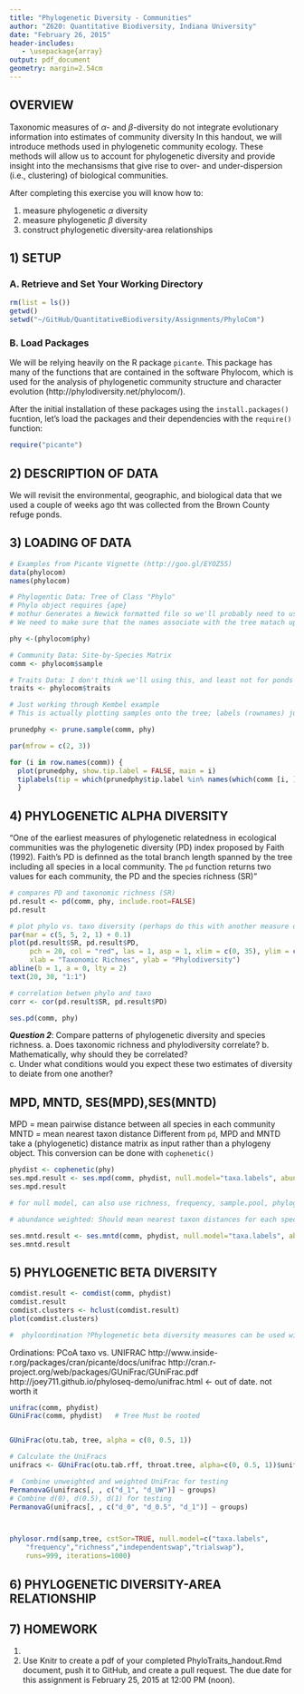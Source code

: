 ```yaml
---
title: "Phylogenetic Diversity - Communities"
author: "Z620: Quantitative Biodiversity, Indiana University"
date: "February 26, 2015"
header-includes:
   - \usepackage{array}
output: pdf_document
geometry: margin=2.54cm
---
```


## OVERVIEW
Taxonomic measures of $\alpha$- and $\beta$-diversity do not integrate evolutionary information into estimates of community diversity 
In this handout, we will introduce methods used in phylogenetic community ecology.
These methods will allow us to account for phylogenetic diversity and provide insight into the mechansisms that give rise to over- and under-dispersion (i.e., clustering) of biological communities. 

After completing this exercise you will know how to:

1.  measure phylogenetic $\alpha$ diversity
2.  measure phylogenetic $\beta$ diversity
3.  construct phylogenetic diversity-area relationships

## 1) SETUP
### A. Retrieve and Set Your Working Directory

```r
rm(list = ls())
getwd()
setwd("~/GitHub/QuantitativeBiodiversity/Assignments/PhyloCom")
```

### B. Load Packages 
We will be relying heavily on the R package `picante`. 
This package has many of the functions that are contained in the software Phylocom, which is used for the analysis of phylogenetic community structure and character evolution (http://phylodiversity.net/phylocom/).

After the initial installation of these packages using the `install.packages()` fucntion, let's load the packages and their dependencies with the `require()` function:

```r
require("picante")
```

## 2) DESCRIPTION OF DATA
We will revisit the environmental, geographic, and biological data that we used a couple of weeks ago tht was collected from the Brown County refuge ponds. 

## 3) LOADING OF DATA
```r
# Examples from Picante Vignette (http://goo.gl/EYOZ55)
data(phylocom)
names(phylocom)

# Phylogentic Data: Tree of Class "Phylo"
# Phylo object requires {ape}
# mothur Generates a Newick formatted file so we'll probably need to use the `read.tree` function in {ape}
# We need to make sure that the names associate with the tree matach up with the names in the site-by-species matrix in `comm` below. 

phy <-(phylocom$phy)

# Community Data: Site-by-Species Matrix
comm <- phylocom$sample

# Traits Data: I don't think we'll using this, and least not for ponds
traits <- phylocom$traits
```

```r
# Just working through Kembel example
# This is actually plotting samples onto the tree; labels (rownames) just correspond to "mock" samples, which demonstrate different patterns of dispersion; "include only species present in a community data set"

prunedphy <- prune.sample(comm, phy)

par(mfrow = c(2, 3))

for (i in row.names(comm)) {
  plot(prunedphy, show.tip.label = FALSE, main = i) 
  tiplabels(tip = which(prunedphy$tip.label %in% names(which(comm [i, ] > 0))), pch = 19, cex = 2)
  }
```

## 4) PHYLOGENETIC ALPHA DIVERSITY
"One of the earliest measures of phylogenetic relatedness in ecological communities
was the phylogenetic diversity (PD) index proposed by Faith (1992). 
Faith's PD is definned as the total branch length spanned by the tree including all species in a local community. 
The `pd` function returns two values for each community, the PD and the
species richness (SR)"

```r
# compares PD and taxonomic richness (SR)
pd.result <- pd(comm, phy, include.root=FALSE)
pd.result
```


```r
# plot phylo vs. taxo diversity (perhaps do this with another measure of alpha diversity; also maybe revisit rarified richness estiates?)
par(mar = c(5, 5, 2, 1) + 0.1)
plot(pd.result$SR, pd.result$PD, 
     pch = 20, col = "red", las = 1, asp = 1, xlim = c(0, 35), ylim = c(0, 35),
     xlab = "Taxonomic Richnes", ylab = "Phylodiversity") 
abline(b = 1, a = 0, lty = 2)
text(20, 30, "1:1")

# correlation betwen phylo and taxo
corr <- cor(pd.result$SR, pd.result$PD)

ses.pd(comm, phy)
```

***Question 2***: Compare patterns of phylogenetic diversity and species richness. 
a.  Does taxonomic richness and phylodiversity correlate?
b.  Mathematically, why should they be correlated?  
c.  Under what conditions would you expect these two estimates of diversity to deiate from one another?

## MPD, MNTD, SES(MPD),SES(MNTD)
MPD = mean pairwise distance between all species in each community
MNTD = mean nearest taxon distance
Different from `pd`, MPD and MNTD take a (phylogenetic) distance matrix as input rather than a phylogeny object. 
This conversion can be done with `cophenetic()`

```r
phydist <- cophenetic(phy)
ses.mpd.result <- ses.mpd(comm, phydist, null.model="taxa.labels", abundance.weighted = FALSE, runs = 99)
ses.mpd.result

# for null model, can also use richness, frequency, sample.pool, phylogeny.pool, independentswa, and trialswap

# abundance weighted: Should mean nearest taxon distances for each species be weighted by species abundance? (default = FALSE)

ses.mntd.result <- ses.mntd(comm, phydist, null.model="taxa.labels", abundance.weighted = FALSE, runs = 99)
ses.mntd.result
```

## 5) PHYLOGENETIC BETA DIVERSITY 

```r
comdist.result <- comdist(comm, phydist)
comdist.result
comdist.clusters <- hclust(comdist.result)
plot(comdist.clusters)

#  phyloordination ?Phylogenetic beta diversity measures can be used with any method based onvmeasuring among-community distances. For example, they could be used in a cluster analysis or phyloordination to group communities based on their evolutionaryvsimilarity, or they could be compared with spatial or environmental distances separating communities using a Mantel test. The code below calculates MPD betweenvpairs of communities, and uses these phylogenetic distances to cluster communities based on their phylogenetic similarity:
```

Ordinations: PCoA taxo  vs. UNIFRAC
http://www.inside-r.org/packages/cran/picante/docs/unifrac
http://cran.r-project.org/web/packages/GUniFrac/GUniFrac.pdf
http://joey711.github.io/phyloseq-demo/unifrac.html  <- out of date. not worth it

```r

unifrac(comm, phydist)
GUniFrac(comm, phydist)   # Tree Must be rooted


GUniFrac(otu.tab, tree, alpha = c(0, 0.5, 1))

# Calculate the UniFracs
unifracs <- GUniFrac(otu.tab.rff, throat.tree, alpha=c(0, 0.5, 1))$unifracs

#  Combine unweighted and weighted UniFrac for testing
PermanovaG(unifracs[, , c("d_1", "d_UW")] ~ groups)
# Combine d(0), d(0.5), d(1) for testing
PermanovaG(unifracs[, , c("d_0", "d_0.5", "d_1")] ~ groups)



phylosor.rnd(samp,tree, cstSor=TRUE, null.model=c("taxa.labels",
    "frequency","richness","independentswap","trialswap"),
    runs=999, iterations=1000)

```


## 6) PHYLOGENETIC DIVERSITY-AREA RELATIONSHIP



## 7) HOMEWORK 

1.  
2.  Use Knitr to create a pdf of your completed PhyloTraits_handout.Rmd document, push it to GitHub, and create a pull request.
The due date for this assignment is February 25, 2015 at 12:00 PM (noon).
